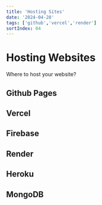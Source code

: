 ```yaml
---
title: 'Hosting Sites'
date: '2024-04-28'
tags: ['github','vercel','render']
sortIndex: 04
---
```


# Hosting Websites

Where to host your website? 

## Github Pages

## Vercel

## Firebase

## Render

## Heroku

## MongoDB